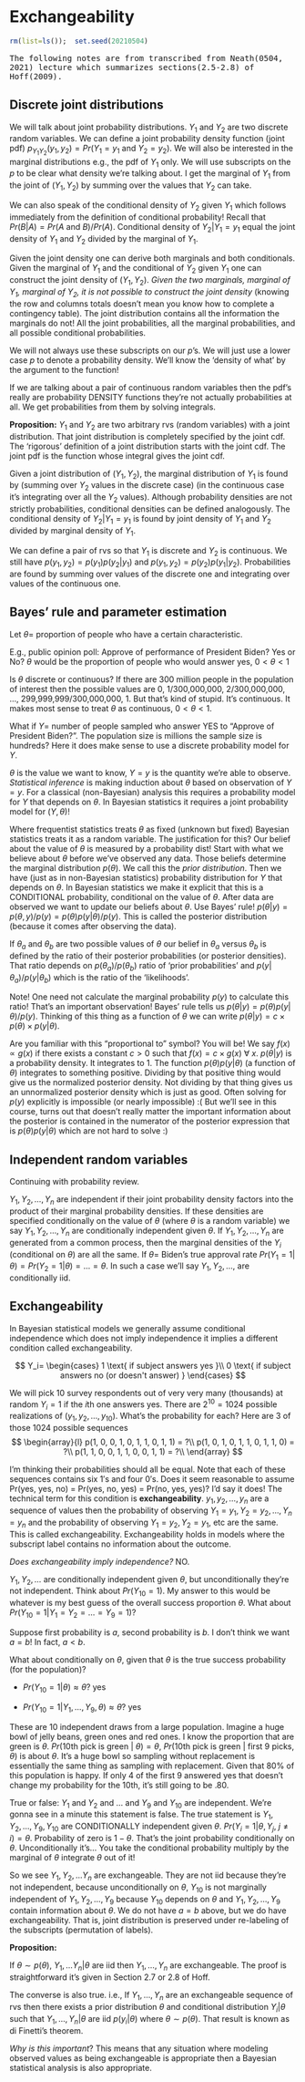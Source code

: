 # Exchangeability

```r
rm(list=ls());  set.seed(20210504)
```


<tt>The following notes are from transcribed from Neath(0504, 2021) lecture which summarizes sections(2.5-2.8) of Hoff(2009).</tt>

## Discrete joint distributions

We will talk about joint probability distributions. $Y_1$ and $Y_2$ are two discrete random variables. We can define a joint probability density function (joint pdf) $p_{Y_1Y_2}(y_1, y_2) = Pr(Y_1 = y_1  \text{ and }  Y_2 = y_2)$. We will also be interested in the marginal distributions e.g., the pdf of $Y_1$ only. We will use subscripts on the $p$ to be clear what density we’re talking about. I get the marginal of $Y_1$ from the joint of $(Y_1, Y_2)$ by summing over the values that $Y_2$ can take.

We can also speak of the conditional density of $Y_2$ given $Y_1$ which follows immediately from the definition of conditional probability! Recall that $Pr( B | A ) = Pr(A \text{ and } B) / Pr(A)$. Conditional density of $Y_2 | Y_1=y_1$ equal the joint density of $Y_1$ and $Y_2$ divided by the marginal of $Y_1$.

Given the joint density one can derive both marginals and both conditionals. Given the marginal of $Y_1$ and the conditional of $Y_2$ given $Y_1$ one can construct the joint density of $(Y_1, Y_2)$. *Given the two marginals, marginal of $Y_1$, marginal of $Y_2$, it is not possible to construct the joint density* (knowing the row and columns totals doesn't mean you know how to complete a contingency table). The joint distribution contains all the information the marginals do not! All the joint probabilities, all the marginal probabilities, and all possible conditional probabilities.

We will not always use these subscripts on our $p$'s. We will just use a lower case $p$ to denote a probability density. We'll know the 'density of what' by the argument to the function! 

If we are talking about a pair of continuous random variables then the pdf's really are probability DENSITY functions they're not actually probabilities at all. We get probabilities from them by solving integrals.

**Proposition:** $Y_1$ and $Y_2$ are two arbitrary rvs (random variables) with a joint distribution. That joint distribution is completely specified by the joint cdf. The 'rigorous' definition of a joint distribution starts with the joint cdf. The joint pdf is the function whose integral gives the joint cdf.

Given a joint distribution of ($Y_1, Y_2$), the marginal distribution of $Y_1$ is found by (summing over $Y_2$ values in the discrete case) (in the continuous case it's integrating over all the $Y_2$ values). Although probability densities are not strictly probabilities, conditional densities can be defined analogously. The conditional density of $Y_2 | Y_1 = y_1$ is found by joint density of $Y_1$ and $Y_2$ divided by marginal density of $Y_1$. 

We can define a pair of rvs so that $Y_1$ is discrete and $Y_2$ is continuous. We still have $p(y_1, y_2) = p(y_1) p(y_2 | y_1)$ and $p(y_1, y_2) = p(y_2) p(y_1 | y_2)$.  Probabilities are found by summing over values of the discrete one and integrating over values of the continuous one.

## Bayes' rule and parameter estimation {#bayesrule}

Let $\theta =$ proportion of people who have a certain characteristic. 

E.g., public opinion poll: Approve of performance of President Biden? Yes or No? $\theta$ would be the proportion of people who would answer yes, $0 < \theta < 1$

Is $\theta$ discrete or continuous? If there are 300 million people in the population of interest then the possible values are 0, 1/300,000,000, 2/300,000,000, ..., 299,999,999/300,000,000, 1. But that's kind of stupid. It's continuous. It makes most sense to treat $\theta$ as continuous, $0 < \theta < 1$.

What if $Y =$ number of people sampled who answer YES to "Approve of President Biden?". The population size is millions the sample size is hundreds? Here it does make sense to use a discrete probability model for $Y$.

$\theta$ is the value we want to know, $Y = y$ is the quantity we're able to observe. *Statistical inference* is making induction about $\theta$ based on observation of $Y = y$. For a classical (non-Bayesian) analysis this requires a probability model for $Y$ that depends on $\theta$. In Bayesian statistics it requires a joint probability model for $(Y , \theta)$!

Where frequentist statistics treats $\theta$ as fixed (unknown but fixed) Bayesian statistics treats it as a random variable. The justification for this? Our belief about the value of $\theta$ is measured by a probability dist! Start with what we believe about $\theta$ before we've observed any data. Those beliefs determine the marginal distribution $p(\theta)$. We call this the *prior distribution*. Then we have (just as in non-Bayesian statistics) probability distribution for $Y$ that depends on $\theta$. In Bayesian statistics we make it explicit that this is a CONDITIONAL probability, conditional on the value of $\theta$. After data are observed we want to update our beliefs about $\theta$. Use Bayes' rule! $p(\theta | y) = p(\theta, y) / p(y) = p(\theta) p(y | \theta) / p(y)$. This is called the posterior distribution (because it comes after observing the data). 

If $\theta_a$ and $\theta_b$ are two possible values of $\theta$ our belief in $\theta_a$ versus $\theta_b$ is defined by the ratio of their posterior probabilities (or posterior densities). That ratio depends on $p(\theta_a) / p(\theta_b)$ ratio of 'prior probabilities' and $p(y | \theta_a) / p(y | \theta_b)$ which is the ratio of the 'likelihoods'.

Note! One need not calculate the marginal probability $p(y)$ to calculate this ratio! That's an important observation! Bayes' rule tells us $p(\theta | y) = p(\theta) p(y | \theta) / p(y)$. Thinking of this thing as a function of $\theta$ we can write $p(\theta | y) = c \times p(\theta) \times p(y | \theta)$.

Are you familiar with this "proportional to" symbol? You will be! We say $f(x) \propto g(x)$ if there exists a constant $c > 0$ such that
$f(x) = c \times g(x) ~\forall ~x$. $p(\theta | y)$ is a probability density. It integrates to 1. The function $p(\theta) p(y | \theta)$
(a function of $\theta$) integrates to something positive. Dividing by that positive thing would give us the normalized posterior density. Not dividing by that thing gives us an unnormalized posterior density which is just as good. Often solving for $p(y)$ explicitly is impossible (or nearly impossible) :( But we'll see in this course, turns out that doesn't really matter the important information about the posterior is contained in the numerator of the posterior expression that is $p(\theta ) p(y | \theta)$ which are not hard to solve :)

## Independent random variables

Continuing with probability review.

$Y_1, Y_2, \ldots , Y_n$ are independent if their joint probability density factors into the product of their marginal probability densities. If these densities are specified conditionally on the value of $\theta$ (where $\theta$ is a random variable) we say  $Y_1, Y_2, \ldots, Y_n$ are conditionally independent given $\theta$. If $Y_1, Y_2, \ldots, Y_n$ are generated from a common process, then the marginal densities of the $Y_i$ (conditional on $\theta$) are all the same. If $\theta =$ Biden's true approval rate $Pr(Y_1 = 1 | \theta) = Pr(Y_2 = 1 | \theta) = … = \theta$. In such a case we'll say $Y_1, Y_2, …,$ are conditionally iid.

## Exchangeability

In Bayesian statistical models we generally assume conditional independence which does not imply independence it implies a different condition called exchangeability.

$$
Y_i= 
\begin{cases}
1 \text{ if subject answers yes }\\
0 \text{ if subject answers no (or doesn't answer) }
\end{cases}
$$

We will pick 10 survey respondents out of very very many (thousands) at random $Y_i = 1$ if the $i$th one answers yes. There are $2^{10} = 1024$ possible realizations of $(y_1, y_2, …, y_{10})$. What's the probability for each? Here are 3 of those 1024 possible sequences
$$
\begin{array}{l}
p(1, 0, 0, 1, 0, 1, 1, 0, 1, 1) = ?\\
p(1, 0, 1, 0, 1, 1, 0, 1, 1, 0) = ?\\
p(1, 1, 0, 0, 1, 1, 0, 0, 1, 1) = ?\\
\end{array}
$$

I'm thinking their probabilities should all be equal. Note that each of these sequences contains six $1'$s and four $0'$s. Does it seem reasonable to assume Pr(yes, yes, no) = Pr(yes, no, yes) = Pr(no, yes, yes)? I'd say it does! The technical term for this condition is **exchangeability**. $y_1, y_2, …, y_n$ are a sequence of values then the probability of observing $Y_1 = y_1, Y_2 = y_2, … , Y_n = y_n$ and the probability of observing $Y_1 = y_2, Y_2 = y_1$, etc are the same. This is called exchangeability. Exchangeability holds in models where the subscript label contains no information about the outcome.

*Does exchangeability imply independence?* NO.

$Y_1, Y_2 , …$ are conditionally independent given $\theta$, but unconditionally they're not independent. Think about $Pr(Y_{10} = 1).$ My answer to this would be whatever is my best guess of the overall success proportion $\theta$. What about $Pr(Y_{10} = 1 | Y_1 = Y_2 = … = Y_9 = 1)?$

Suppose first probability is $a$, second probability is $b$. I don't think we want $a = b$! In fact, $a<b$.

What about conditionally on $\theta$, given that $\theta$ is the true success probability (for the population)?

* $Pr(Y_{10} = 1 | \theta) \approx \theta?$ yes

* $Pr(Y_{10} = 1 | Y_1, …, Y_9 , \theta) \approx \theta?$ yes

These are 10 independent draws from a large population. Imagine a huge bowl of jelly beans, green ones and red ones. I know the proportion that are green is $\theta.$ $Pr(10$th pick is green | $\theta) = \theta,~ Pr(10$th pick is green | first $9$ picks, $\theta)$ is about $\theta$. It's a huge bowl so sampling without replacement is essentially the same thing as sampling with replacement. Given that 80% of this population is happy. If only 4 of the first 9 answered yes that doesn't change my probability for the 10th, it's still going to be .80.

True or false: $Y_1$ and $Y_2$ and … and $Y_9$ and $Y_{10}$ are independent. We're gonna see in a minute this statement is false. The true statement is $Y_1, Y_2, … , Y_9, Y_{10}$ are CONDITIONALLY independent given $\theta.$ $Pr(Y_i = 1 | \theta , Y_j,~ j \neq i) = \theta.$ Probability of zero is $1-\theta.$ That's the joint probability conditionally on $\theta.$ Unconditionally it's... You take the conditional probability multiply by the marginal of $\theta$ integrate $\theta$ out of it!

So we see $Y_1, Y_2, ... Y_n$ are exchangeable. They are not iid because they're not independent, because unconditionally on $\theta,$ $Y_{10}$ is not marginally independent of $Y_1, Y_2, …, Y_9$ because $Y_{10}$ depends on $\theta$ and $Y_1, Y_2, …, Y_9$ contain information about $\theta$. We do not have $a=b$ above, but we do have exchangeability. That is, joint distribution is preserved under re-labeling of the subscripts (permutation of labels).

**Proposition:**

If $\theta \sim p(\theta),$ $Y_1, … Y_n | \theta$ are iid then $Y_1, …, Y_n$ are exchangeable. The proof is straightforward it's given in Section 2.7 or 2.8 of Hoff. 

The converse is also true. i.e., If $Y_1, …, Y_n$ are an exchangeable sequence of rvs then there exists a prior distribution $\theta$ and conditional distribution $Y_i | \theta$ such that $Y_1, …, Y_n | \theta$ are iid $p(y_i | \theta)$ where $\theta \sim p(\theta)$. That result is known as di Finetti's theorem.

*Why is this important*? This means that any situation where modeling observed values as being exchangeable is appropriate then a Bayesian statistical analysis is also appropriate.
